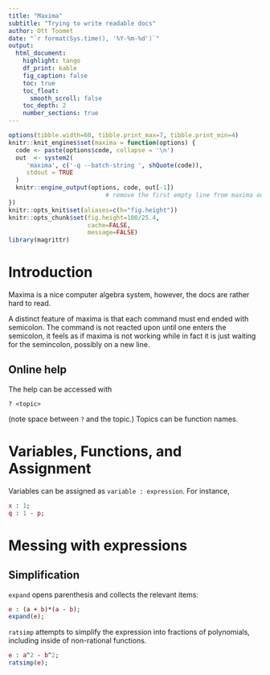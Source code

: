 ```yaml
---
title: "Maxima"
subtitle: "Trying to write readable docs"
author: Ott Toomet
date: "`r format(Sys.time(), '%Y-%m-%d')`"
output: 
  html_document:
    highlight: tango
    df_print: kable
    fig_caption: false
    toc: true
    toc_float:
      smooth_scroll: false
    toc_depth: 2
    number_sections: true
---
```


```r
options(tibble.width=60, tibble.print_max=7, tibble.print_min=4)
knitr::knit_engines$set(maxima = function(options) {
  code <- paste(options$code, collapse = '\n')
  out  <- system2(
     'maxima', c('-q --batch-string ', shQuote(code)),
     stdout = TRUE
  )
  knitr::engine_output(options, code, out[-1])
                           # remove the first empty line from maxima output
})
knitr::opts_knit$set(aliases=c(h="fig.height"))
knitr::opts_chunk$set(fig.height=100/25.4, 
                      cache=FALSE,
                      message=FALSE)
library(magrittr)
```

# Introduction

Maxima is a nice computer algebra system, however, the docs are rather
hard to read.

A distinct feature of maxima is that each command must end ended with
semicolon.  The command is not reacted upon until one enters the
semicolon, it feels as if maxima is not working while in fact it is
just waiting for the semincolon, possibly on a new line.


## Online help

The help can be accessed with

```
? <topic>
```
(note space between `?` and the topic.)  Topics can be function names.


# Variables, Functions, and Assignment

Variables can be assigned as `variable : expression`.  For instance,

```maxima
x : 1;
q : 1 - p;
```


# Messing with expressions

## Simplification

`expand` opens parenthesis and collects the relevant items:

```maxima
e : (a + b)*(a - b);
expand(e);
```

`ratsimp` attempts to simplify the expression into fractions of
polynomials, including inside of non-rational functions.

```maxima
e : a^2 - b^2;
ratsimp(e);
```
